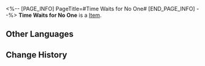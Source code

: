 <%-- [PAGE_INFO]
PageTitle=#Time Waits for No One#
[END_PAGE_INFO] --%>
{{Item Infobox
|id          = 23013
|image       = Item Time Waits for No One.png
|type        = 
|invCategory = Light Cone
|rarity      = 5
|effect      = Light Cone for the Path of {{Color|h|Abundance}}. The Light Cone ability is only effective for characters of this Path.
|description = She had spent many days next to the window.<br /><br />Flowers were blooming outside when she made gentle medicines with mint and nepeta.<br />Rain was falling outside when she made strong medicines with mosla and ginger.<br />Leaves were falling outside when she made sour medicines with peony roots and dry plums.<br />And snow was falling outside when she made bitter medicines with skullcaps and anemarrhena.
}}
{{Description|Time flows endlessly, but this window and the person sitting next to it remain forever the same.}}
'''Time Waits for No One''' is a [[Item]].

==Other Languages==
{{Other Languages
|en   = Time Waits for No One
|zhs  = 时节不居
|zht  = 時節不居
|ja   = {{Rubi|時節|じせつ}}は{{Rubi|居|お}}らず
|ko   = 세월은 흐를 뿐
|es   = El tiempo no espera
|fr   = Le temps n'attend pas
|ru   = Время никого не ждёт
|th   = Time Waits for No One
|vi   = Thời Gian Không Ngừng Lại
|de   = Die Zeit wartet auf niemanden
|id   = Time Waits for No One
|pt   = O Tempo Não Espera por Ninguém
}}

==Change History==
{{Change History|2.0}}